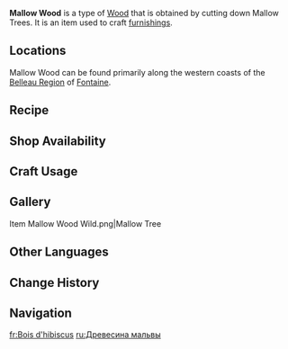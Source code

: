 {{Item Infobox
|id           = 101318
|image        = Item Mallow Wood.png
|type         = Materials
|group        = Wood
|group2       = Furnishing Materials
|invCategory  = Materials
|quality      = 1
|description  = Wood from the Mallow Tree. With a tough core, it is suitable for building the foundations and frames of houses. It is easy to craft and process, so it takes relatively less manual labor to produce beautiful furniture.
|source1      = Cutting down Mallow Trees
|source2      = Converting [[Forging Ores]]
|source3      = [[Realm Depot]]
}}
'''Mallow Wood''' is a type of [[Wood]] that is obtained by cutting down Mallow Trees. It is an item used to craft [[furnishings]].

==Locations==
Mallow Wood can be found primarily along the western coasts of the [[Belleau Region]] of [[Fontaine]].
<!--
See the '''[https://webstatic-sea.mihoyo.com/app/ys-map-sea/index.html#/map/2?shown_types=217 Teyvat Interactive Map]''' for specific locations.
-->
==Recipe==
{{Recipe
|type = Wood
|Iron Chunk = 3
|sort = Iron Chunk
}}
{{Recipe
|type = Wood
|White Iron Chunk = 2
|sort = White Iron Chunk
}}
{{Recipe
|type = Wood
|Crystal Chunk = 1
|sort = Crystal Chunk
}}
{{Recipe
|type = Wood
|Magical Crystal Chunk = 1
|sort = Magical Crystal Chunk
}}
{{Recipe
|type = Wood
|Amethyst Lump = 1
|sort = Amethyst Lump
}}
{{Recipe
|type = Wood
|Condessence Crystal = 1
|sort = Condessence Crystal
}}
{{Recipe
|type = Wood
|Starsilver = 1
|sort = Starsilver
}}

==Shop Availability==
{{Shop Availability|currency=Realm Currency}}

==Craft Usage==
{{Craft Usage}}

==Gallery==
<gallery>
Item Mallow Wood Wild.png|Mallow Tree
</gallery>
<!--
==Video Guides==
{{EVT
|video1   = 
|caption1 = 
}}
-->
==Other Languages==
{{Other Languages
|en      = Mallow Wood
|zhs     = 悬铃木
|zhs_rm  = Xuánlíng-mù
|zht     = 懸鈴木
|zht_rm  = Xuánlíng-mù
|zh_tl   = {{w|Malvaviscus arboreus|Waxmallow}} Wood
|ja      = マロウ材
|ja_rm   = Marou-zai
|ja_tl   = Mallow Wood
|ko      = 버즘나무 원목
|ko_tl   = {{w|Platanus|Plane Tree}} Wood
|es      = Madera de malvavisco
|es_tl   = Marshmallow Wood
|fr      = Bois d'hibiscus
|fr_tl   = Hibiscus Wood
|ru      = Древесина мальвы
|ru_tl   = Mallow Wood
|th      = ไม้ Mallow
|th_rm   = 
|th_tl   = 
|vi      = Gỗ Ngô Đồng
|vi_tl   = 
|de      = Platanenholz
|de_tl   = Plane Wood
|id      = Mallow Wood
|pt      = Madeira de Malva
|pt_tl   = 
|tr      = Çınar Kütüğü
|tr_tl   = Plane Log
|it      = Legno di malva
|it_tl   = Mallow Wood
}}

==Change History==
{{Change History|4.0}}
<!--
==References==
{{Reflist}}
-->
==Navigation==
{{Material Navbox|Crafting Materials}}

[[fr:Bois d'hibiscus]]
[[ru:Древесина мальвы]]